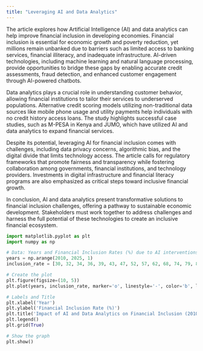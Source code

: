 ```yaml
---
title: "Leveraging AI and Data Analytics"
---
```

The article explores how Artificial Intelligence (AI) and data analytics can help improve financial inclusion in developing economies. Financial inclusion is essential for economic growth and poverty reduction, yet millions remain unbanked due to barriers such as limited access to banking services, financial illiteracy, and inadequate infrastructure. AI-driven technologies, including machine learning and natural language processing, provide opportunities to bridge these gaps by enabling accurate credit assessments, fraud detection, and enhanced customer engagement through AI-powered chatbots.

Data analytics plays a crucial role in understanding customer behavior, allowing financial institutions to tailor their services to underserved populations. Alternative credit scoring models utilizing non-traditional data sources like mobile phone usage and utility payments help individuals with no credit history access loans. The study highlights successful case studies, such as M-PESA in Kenya and JUMO, which have utilized AI and data analytics to expand financial services.

Despite its potential, leveraging AI for financial inclusion comes with challenges, including data privacy concerns, algorithmic bias, and the digital divide that limits technology access. The article calls for regulatory frameworks that promote fairness and transparency while fostering collaboration among governments, financial institutions, and technology providers. Investments in digital infrastructure and financial literacy programs are also emphasized as critical steps toward inclusive financial growth.

In conclusion, AI and data analytics present transformative solutions to financial inclusion challenges, offering a pathway to sustainable economic development. Stakeholders must work together to address challenges and harness the full potential of these technologies to create an inclusive financial ecosystem.

```python
import matplotlib.pyplot as plt
import numpy as np

# Data: Years and Financial Inclusion Rates (%) due to AI interventions
years = np.arange(2010, 2025, 1)
inclusion_rate = [30, 32, 34, 36, 39, 43, 47, 52, 57, 62, 68, 74, 79, 83, 87]  # Hypothetical data

# Create the plot
plt.figure(figsize=(10, 5))
plt.plot(years, inclusion_rate, marker='o', linestyle='-', color='b', label='Financial Inclusion Rate')

# Labels and Title
plt.xlabel('Year')
plt.ylabel('Financial Inclusion Rate (%)')
plt.title('Impact of AI and Data Analytics on Financial Inclusion (2010-2025)')
plt.legend()
plt.grid(True)

# Show the graph
plt.show()
```
